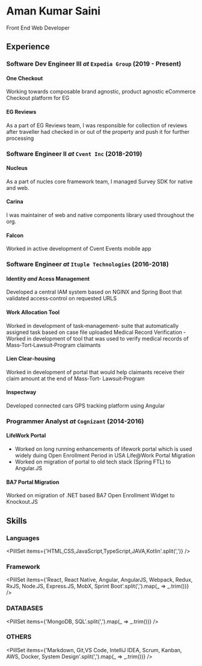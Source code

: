 
# Aman Kumar Saini

Front End Web Developer

## Experience

### Software Dev Engineer III *at* `Expedia Group` (2019 - Present)
>
#### One Checkout
Working towards composable brand agnostic, product agnostic eCommerce Checkout platform for EG
#### EG Reviews
As a part of EG Reviews team, I was responsible for collection of reviews after traveller had checked in or out of the property and push it for further processing

### Software Engineer II *at* `Cvent Inc` (2018-2019)
>
#### Nucleus
As a part of nucles core framework team, I managed Survey SDK for native and web.
#### Carina
I was maintainer of web and native components library used throughout the org.
#### Falcon
Worked in active development of Cvent Events mobile app

### Software Engineer *at* `Ituple Technologies` (2016-2018)
>
#### Identity *and* Acess Management
Developed a central IAM system based on NGINX and Spring Boot that validated access‐control on requested URLS
#### Work Allocation Tool
Worked in development of task‐management‐ suite that automatically assigned task based on case file uploaded Medical Record Verification ‐ Worked in development of tool that was used to verify medical records of Mass‐Tort‐Lawsuit‐Program claimants
#### Lien Clear‐housing
Worked in development of portal that would help claimants receive their claim amount at the end of Mass‐Tort‐ Lawsuit‐Program
#### Inspectway
Developed connected cars GPS tracking platform using Angular

### Programmer Analyst *at* `Cognizant` (2014-2016)
>
#### LifeWork Portal
- Worked on long running enhancements of lifework portal which is used widely duing Open Enrollment Period in USA Life@Work Portal Migration
- Worked on migration of portal to old tech stack (Spring FTL) to Angular.JS
#### BA7 Portal Migration
Worked on migration of .NET based BA7 Open Enrollment Widget to Knockout.JS

## Skills

### Languages
<PillSet items={'HTML,CSS,JavaScript,TypeScript,JAVA,Kotlin'.split(',')} />

### Framework
<PillSet items={'React, React Native, Angular, AngularJS, Webpack, Redux, RxJS, Node.JS, Express.JS, MobX, Sprint Boot'.split(',').map(_ => _.trim())} />

### DATABASES
<PillSet items={'MongoDB, SQL'.split(',').map(_ => _.trim())} />

### OTHERS
<PillSet items={'Markdown, Git,VS Code, IntelliJ IDEA, Scrum, Kanban, AWS, Docker, System Design'.split(',').map(_ => _.trim())} />
